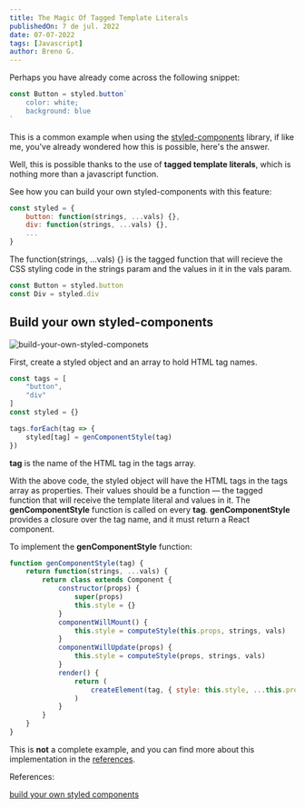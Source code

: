 ```yaml
---
title: The Magic Of Tagged Template Literals
publishedOn: 7 de jul. 2022
date: 07-07-2022
tags: [Javascript]
author: Breno G.
---
```




Perhaps you have already come across the following snippet:

```javascript
const Button = styled.button`
    color: white;
    background: blue
`
```

This is a common example when using the [styled-components](https://styled-components.com/) library, if like me, you've already wondered how this is possible, here's the answer.

Well, this is possible thanks to the use of **tagged template literals**, which is nothing more than a javascript function.

See how you can build your own styled-components with this feature:

```js
const styled = {
    button: function(strings, ...vals) {},
    div: function(strings, ...vals) {},
    ...
}
```

The function(strings, ...vals) {} is the tagged function that will recieve the CSS styling code in the strings param and the values in it in the vals param.

```js
const Button = styled.button
const Div = styled.div
```

<Spacer size="md" />

## Build your own styled-components

![build-your-own-styled-componets](https://res.cloudinary.com/practicaldev/image/fetch/s--dQI7Dfeb--/c_imagga_scale,f_auto,fl_progressive,h_420,q_auto,w_1000/https://dev-to-uploads.s3.amazonaws.com/uploads/articles/2e8oaazke87mk949abjr.png)

First, create a styled object and an array to hold HTML tag names.

```javascript
const tags = [
    "button",
    "div"
]
const styled = {}

tags.forEach(tag => {
    styled[tag] = genComponentStyle(tag)
})
```

**tag** is the name of the HTML tag in the tags array.

<Spacer size="md" />

With the above code, the styled object will have the HTML tags in the tags array as properties. Their values should be a function — the tagged function that will receive the template literal and values in it. The **genComponentStyle** function is called on every **tag**. **genComponentStyle** provides a closure over the tag name, and it must return a React component.

To implement the **genComponentStyle** function:

```js
function genComponentStyle(tag) {
    return function(strings, ...vals) {
        return class extends Component {
            constructor(props) {
                super(props)
                this.style = {}
            }
            componentWillMount() {
                this.style = computeStyle(this.props, strings, vals)
            }
            componentWillUpdate(props) {
                this.style = computeStyle(props, strings, vals)
            }
            render() {
                return (
                    createElement(tag, { style: this.style, ...this.props }, [...this.props.children])
                )
            }
        }        
    }
}
```

This is **not** a complete example, and you can find more about this implementation in the [references]().

<Spacer size="lg" />

References:

[build your own styled components](https://dev.to/burhanuday/build-your-own-styled-components-11pg)



